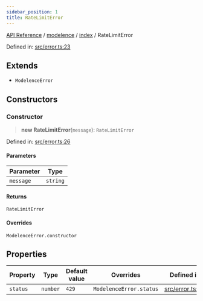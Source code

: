 ```yaml
---
sidebar_position: 1
title: RateLimitError
---
```


[API Reference](/api-reference/modelence/index/classes/../../../index) / [modelence](/api-reference/modelence/index/classes/../../index) / [index](/api-reference/modelence/index/classes/../index) / RateLimitError

Defined in: [src/error.ts:23](https://github.com/modelence/modelence/blob/45cb8dfe664fced4d28b5cd14a6f6149dc361f3b/packages/modelence/src/error.ts#L23)

## Extends

- `ModelenceError`

## Constructors

### Constructor

> **new RateLimitError**(`message`): `RateLimitError`

Defined in: [src/error.ts:26](https://github.com/modelence/modelence/blob/45cb8dfe664fced4d28b5cd14a6f6149dc361f3b/packages/modelence/src/error.ts#L26)

#### Parameters

| Parameter | Type |
| ------ | ------ |
| `message` | `string` |

#### Returns

`RateLimitError`

#### Overrides

`ModelenceError.constructor`

## Properties

| Property | Type | Default value | Overrides | Defined in |
| ------ | ------ | ------ | ------ | ------ |
| <a id="status"></a> `status` | `number` | `429` | `ModelenceError.status` | [src/error.ts:24](https://github.com/modelence/modelence/blob/45cb8dfe664fced4d28b5cd14a6f6149dc361f3b/packages/modelence/src/error.ts#L24) |
